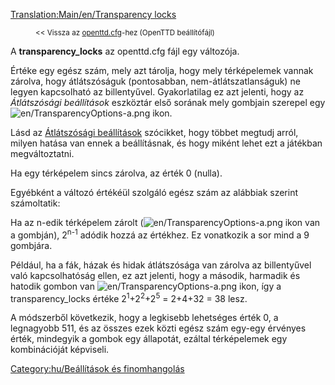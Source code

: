 [[Translation:Main/en/Transparency locks]]
:<small><< Vissza az [[Main/hu/Openttd.cfg|openttd.cfg]]-hez (OpenTTD beállítófájl)</small>

A '''transparency_locks''' az openttd.cfg fájl egy változója.

Értéke egy egész szám, mely azt tárolja, hogy mely térképelemek vannak zárolva, hogy átlátszóságuk (pontosabban, nem-átlátszatlanságuk) ne legyen kapcsolható az {{en/Keypress|X}} billentyűvel. Gyakorlatilag ez azt jelenti, hogy az ''Átlátszósági beállítások'' eszköztár első sorának mely gombjain szerepel egy [[File:en/TransparencyOptions-a.png]] ikon.

Lásd az [[Main/hu/Átlátszósági beállítások|Átlátszósági beállítások]] szócikket, hogy többet megtudj arról, milyen hatása van ennek a beállításnak, és hogy miként lehet ezt a játékban megváltoztatni.

Ha egy térképelem sincs zárolva, az érték 0 (nulla).

Egyébként a változó értékéül szolgáló egész szám az alábbiak szerint számoltatik:

Ha az n-edik térképelem zárolt ([[File:en/TransparencyOptions-a.png]] ikon van a gombján), 2<sup>n-1</sup> adódik hozzá az értékhez. Ez vonatkozik a sor mind a 9 gombjára.

Például, ha a fák, házak és hidak átlátszósága van zárolva az {{en/Keypress|X}} billentyűvel való kapcsolhatóság ellen, ez azt jelenti, hogy a második, harmadik és hatodik gombon van [[File:en/TransparencyOptions-a.png]] ikon, így a transparency_locks értéke 2<sup>1</sup>+2<sup>2</sup>+2<sup>5</sup> = 2+4+32 = 38 lesz.

A módszerből következik, hogy a legkisebb lehetséges érték 0, a legnagyobb 511, és az összes ezek közti egész szám egy-egy érvényes érték, mindegyik a gombok egy állapotát, ezáltal térképelemek egy kombinációját képviseli.

[[Category:hu/Beállítások és finomhangolás]]